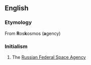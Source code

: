 ==English==

===Etymology===
From '''R'''os'''k'''osmos ('''a'''gency)

===Initialism===
{{infl|en|initialism}}

# The [[w:Russian Federal Space Agency|Russian Federal Space Agency]]
